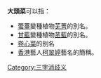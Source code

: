 '''大頭菜'''可以指：
* [[蕓薹|蕓薹]]變種植物[[芜菁|芜菁]]的別名。
* [[甘藍|甘藍]]變種植物[[苤藍|苤藍]]的別名。
* [[卷心菜|卷心菜]]的别名
*[[香港|香港]]藝人[[柯翠婷|柯翠婷]]藝名的簡稱。

{{disambig}}
[[Category:三字消歧义|Category:三字消歧义]]